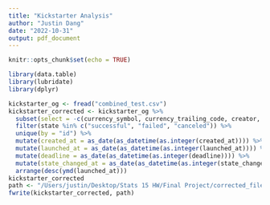 ```yaml
---
title: "Kickstarter Analysis"
author: "Justin Dang"
date: "2022-10-31"
output: pdf_document
---
```


```r
knitr::opts_chunk$set(echo = TRUE)
```

```r
library(data.table)
library(lubridate)
library(dplyr)

kickstarter_og <- fread("combined_test.csv")
kickstarter_corrected <- kickstarter_og %>%
  subset(select = -c(currency_symbol, currency_trailing_code, creator, friends, is_backing, is_starrable, is_starred, location, permissions, photo, profile, slug, source_url, spotlight)) %>%
  filter(state %in% c("successful", "failed", "canceled")) %>%
  unique(by = "id") %>%
  mutate(created_at = as_date(as_datetime(as.integer(created_at)))) %>%
  mutate(launched_at = as_date(as_datetime(as.integer(launched_at)))) %>%
  mutate(deadline = as_date(as_datetime(as.integer(deadline)))) %>%
  mutate(state_changed_at = as_date(as_datetime(as.integer(state_changed_at)))) %>%
  arrange(desc(ymd(launched_at)))
kickstarter_corrected
path <- "/Users/justin/Desktop/Stats 15 HW/Final Project/corrected_file.csv"
fwrite(kickstarter_corrected, path)
```

